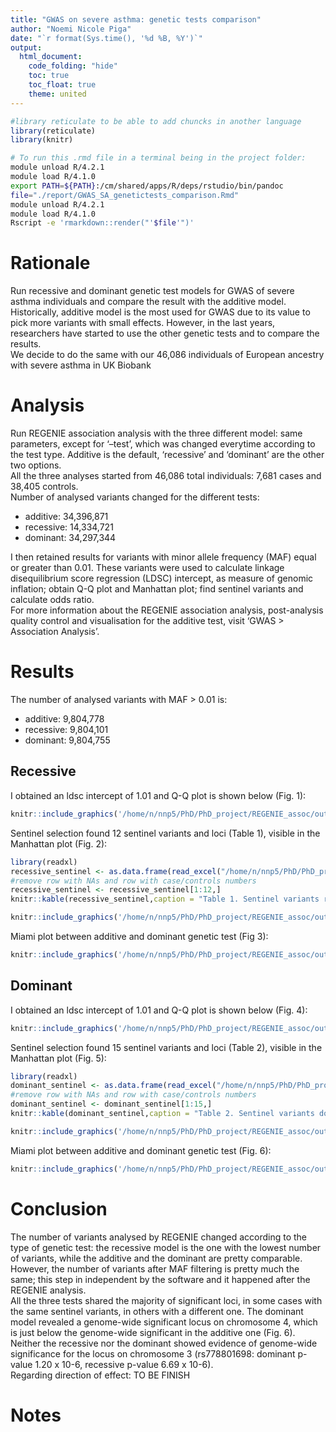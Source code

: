 ---
title: "GWAS on severe asthma: genetic tests comparison"
author: "Noemi Nicole Piga"
date: "`r format(Sys.time(), '%d %B, %Y')`"
output:
  html_document:
    code_folding: "hide"
    toc: true
    toc_float: true
    theme: united
---

```{r, setup, hide = TRUE}
#library reticulate to be able to add chuncks in another language
library(reticulate)
library(knitr)
```

```{bash, hide = TRUE, eval = FALSE}
# To run this .rmd file in a terminal being in the project folder:
module unload R/4.2.1
module load R/4.1.0
export PATH=${PATH}:/cm/shared/apps/R/deps/rstudio/bin/pandoc
file="./report/GWAS_SA_genetictests_comparison.Rmd"
module unload R/4.2.1
module load R/4.1.0
Rscript -e 'rmarkdown::render("'$file'")'
```

# Rationale
Run recessive and dominant genetic test models for GWAS of severe asthma individuals and compare the result with the additive model.
<br>
Historically, additive model is the most used for GWAS due to its value to pick more variants with small effects. However, in the last years, researchers have 
started to use the other genetic tests and to compare the results. 
<br>
We decide to do the same with our 46,086 individuals of European ancestry with severe asthma in UK Biobank

# Analysis
Run REGENIE association analysis with the three different model: same parameters, except for '--test', which was changed everytime according to the test type.
Additive is the default, 'recessive' and 'dominant' are the other two options.
<br>
All the three analyses started from 46,086 total individuals: 7,681 cases and 38,405 controls.
<br>
Number of analysed variants changed for the different tests:

 - additive: 34,396,871
 - recessive: 14,334,721
 - dominant: 34,297,344
 
I then retained results for variants with minor allele frequency (MAF) equal or greater than 0.01. These variants were used to calculate linkage 
disequilibrium score regression (LDSC) intercept, as measure of genomic inflation; obtain Q-Q plot and Manhattan plot; find sentinel variants and calculate odds ratio. 
<br>
For more information about the REGENIE association analysis, post-analysis quality control and visualisation for the additive test, visit 'GWAS > Association Analysis'.

# Results
The number of analysed variants with MAF > 0.01 is:

 - additive:  9,804,778
 - recessive: 9,804,101
 - dominant: 9,804,755

## Recessive
I obtained an ldsc intercept of 1.01 and Q-Q plot is shown below (Fig. 1):
```{r, out.width='50%', fig.align='center', fig.cap='Fig1. Q-Q plot recessive genetic test', echo = FALSE}
knitr::include_graphics('/home/n/nnp5/PhD/PhD_project/REGENIE_assoc/output/Q-Q_plot_GWAS_maf001_broad_pheno_1_5_ratio_recessive.png')
```

Sentinel selection found 12 sentinel variants and loci (Table 1), visible in the Manhattan plot (Fig. 2):
```{r, echo=FALSE, eval=TRUE}
library(readxl)
recessive_sentinel <- as.data.frame(read_excel("/home/n/nnp5/PhD/PhD_project/REGENIE_assoc/src/report/Sentinel_variants_different_pheno.xlsx", sheet = "Broad_pheno_recessive"))
#remove row with NAs and row with case/controls numbers
recessive_sentinel <- recessive_sentinel[1:12,]
knitr::kable(recessive_sentinel,caption = "Table 1. Sentinel variants recessive test")
```

```{r, out.width='100%', out.height='200%', fig.align='center', fig.cap='Fig2. Manhattan plot recessive genetic test', echo = FALSE}
knitr::include_graphics('/home/n/nnp5/PhD/PhD_project/REGENIE_assoc/output/Manhattan_plot_GWAS_maf001_broad_pheno_1_5_ratio_recessive.png')
```

Miami plot between additive and dominant genetic test (Fig 3):
```{r, out.width='50%', fig.align='center', fig.cap='Fig3. Manhattan plot recessive genetic test', echo = FALSE}
knitr::include_graphics('/home/n/nnp5/PhD/PhD_project/REGENIE_assoc/output/Miami_plot_Eur_UKBB_broad_pheno_VS_broad_pheno_recessive.png')
```


## Dominant
I obtained an ldsc intercept of 1.01 and Q-Q plot is shown below (Fig. 4):
```{r, out.width='50%', fig.align='center', fig.cap='Fig4. Q-Q plot dominant genetic test', echo = FALSE}
knitr::include_graphics('/home/n/nnp5/PhD/PhD_project/REGENIE_assoc/output/Q-Q_plot_GWAS_maf001_broad_pheno_1_5_ratio_dominant.png')
```

Sentinel selection found 15 sentinel variants and loci (Table 2), visible in the Manhattan plot (Fig. 5):
```{r, echo=FALSE, eval=TRUE}
library(readxl)
dominant_sentinel <- as.data.frame(read_excel("/home/n/nnp5/PhD/PhD_project/REGENIE_assoc/src/report/Sentinel_variants_different_pheno.xlsx", sheet = "Broad_pheno_dominant"))
#remove row with NAs and row with case/controls numbers
dominant_sentinel <- dominant_sentinel[1:15,]
knitr::kable(dominant_sentinel,caption = "Table 2. Sentinel variants dominant test")
```

```{r, out.width='100%', out.height='200%', fig.align='center', fig.cap='Fig5. Manhattan plot dominant genetic test', echo = FALSE}
knitr::include_graphics('/home/n/nnp5/PhD/PhD_project/REGENIE_assoc/output/Manhattan_plot_GWAS_maf001_broad_pheno_1_5_ratio_dominant.png')
```

Miami plot between additive and dominant genetic test (Fig. 6):
```{r, out.width='50%', fig.align='center', fig.cap='Fig6. Manhattan plot dominant genetic test', echo = FALSE}
knitr::include_graphics('/home/n/nnp5/PhD/PhD_project/REGENIE_assoc/output/Miami_plot_Eur_UKBB_broad_pheno_VS_broad_pheno_dominant.png')
```

# Conclusion
The number of variants analysed by REGENIE changed according to the type of genetic test: the recessive model is the one with the lowest number of variants, while the additive and the dominant are pretty comparable. However, the number of variants after MAF filtering is pretty much the same; this step in independent by the software and it happened after the REGENIE analysis.
<br>
All the three tests shared the majority of significant loci, in some cases with the same sentinel variants, in others with a different one. The dominant model revealed a genome-wide significant locus on chromosome 4, which is just below the genome-wide significant in the additive one (Fig. 6).
<br>
Neither the recessive nor the dominant showed evidence of genome-wide significance for the locus on chromosome 3 (rs778801698: dominant p-value 1.20 x 10-6, 
recessive p-value 6.69 x 10-6).
<br>
Regarding direction of effect:
TO BE FINISH

# Notes
